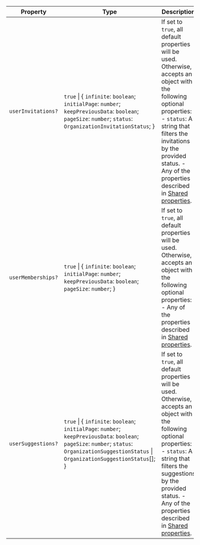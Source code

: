

| Property                                        | Type                                                                                                                                                                                               | Description                                                                                                                                                                                                                                                                         |
| ----------------------------------------------- | -------------------------------------------------------------------------------------------------------------------------------------------------------------------------------------------------- | ----------------------------------------------------------------------------------------------------------------------------------------------------------------------------------------------------------------------------------------------------------------------------------- |
| <a id="userinvitations"></a> `userInvitations?` | `true` \| \{ `infinite`: `boolean`; `initialPage`: `number`; `keepPreviousData`: `boolean`; `pageSize`: `number`; `status`: `OrganizationInvitationStatus`; \}                                     | If set to `true`, all default properties will be used. Otherwise, accepts an object with the following optional properties: - `status`: A string that filters the invitations by the provided status. - Any of the properties described in [Shared properties](#shared-properties). |
| <a id="usermemberships"></a> `userMemberships?` | `true` \| \{ `infinite`: `boolean`; `initialPage`: `number`; `keepPreviousData`: `boolean`; `pageSize`: `number`; \}                                                                               | If set to `true`, all default properties will be used. Otherwise, accepts an object with the following optional properties: - Any of the properties described in [Shared properties](#shared-properties).                                                                           |
| <a id="usersuggestions"></a> `userSuggestions?` | `true` \| \{ `infinite`: `boolean`; `initialPage`: `number`; `keepPreviousData`: `boolean`; `pageSize`: `number`; `status`: `OrganizationSuggestionStatus` \| `OrganizationSuggestionStatus`[]; \} | If set to `true`, all default properties will be used. Otherwise, accepts an object with the following optional properties: - `status`: A string that filters the suggestions by the provided status. - Any of the properties described in [Shared properties](#shared-properties). |
